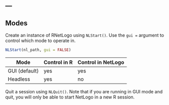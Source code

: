 ---
---

## Modes

Create an instance of RNetLogo using `NLStart()`. Use the `gui =` argument to control which mode to operate in. 


```r
NLStart(nl_path, gui = FALSE)
```

| Mode | Control in R | Control in NetLogo | Multiple NetLogo sessions |
|------|-------------------------|---------------------------|
| GUI (default) | yes | yes | no |
| Headless | yes | no | yes |


Quit a session using `NLQuit()`. Note that if you are running in GUI mode and quit, you will only be able to start NetLogo in a new R session.
